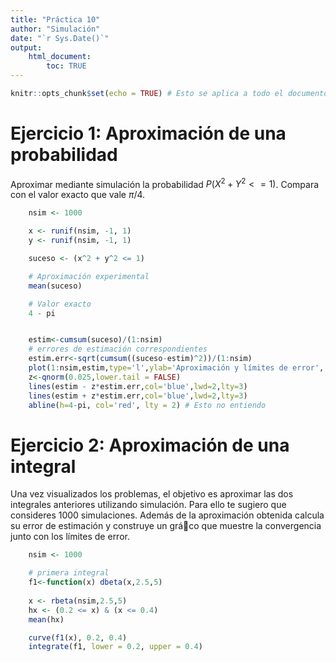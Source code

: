 ```yaml
---
title: "Práctica 10"
author: "Simulación"
date: "`r Sys.Date()`"
output: 
    html_document:
        toc: TRUE
---
```



```r
knitr::opts_chunk$set(echo = TRUE) # Esto se aplica a todo el documento
```

# Ejercicio 1: Aproximación de una probabilidad

Aproximar mediante simulación la probabilidad $P(X^2 + Y^2 <= 1)$. Compara con el valor exacto que vale $\pi/4$.   
```r
    nsim <- 1000

    x <- runif(nsim, -1, 1)
    y <- runif(nsim, -1, 1)

    suceso <- (x^2 + y^2 <= 1)

    # Aproximación experimental
    mean(suceso)

    # Valor exacto
    4 - pi


    estim<-cumsum(suceso)/(1:nsim)
    # errores de estimación correspondientes
    estim.err<-sqrt(cumsum((suceso-estim)^2))/(1:nsim)
    plot(1:nsim,estim,type='l',ylab='Aproximación y límites de error', xlab='Número de simulaciones',main=expression(P(X^2+Y^2<=1)), ylim=c(0,1))
    z<-qnorm(0.025,lower.tail = FALSE)
    lines(estim - z*estim.err,col='blue',lwd=2,lty=3)
    lines(estim + z*estim.err,col='blue',lwd=2,lty=3)
    abline(h=4-pi, col='red', lty = 2) # Esto no entiendo
```


# Ejercicio 2: Aproximación de una integral

Una vez visualizados los problemas, el objetivo es aproximar las dos integrales anteriores
utilizando simulación. Para ello te sugiero que consideres 1000 simulaciones. Además
de la aproximación obtenida calcula su error de estimación y construye un gráco que
muestre la convergencia junto con los límites de error.

```r
    nsim <- 1000

    # primera integral
    f1<-function(x) dbeta(x,2.5,5)
    
    x <- rbeta(nsim,2.5,5) 
    hx <- (0.2 <= x) & (x <= 0.4)
    mean(hx)

    curve(f1(x), 0.2, 0.4)
    integrate(f1, lower = 0.2, upper = 0.4)
    
```